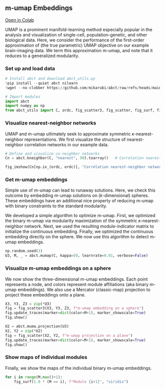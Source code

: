 ## m-umap Embeddings

[Open in Colab](https://colab.research.google.com/github/mikarubi/abct/blob/main/docs-code/examples/5_mumap.ipynb){.btn .btn-dark .btn-sm}

UMAP is a prominent manifold-learning method especially popular in the analysis and visualization of single-cell, population-genetic, and other biological data. Here, we consider the performance of the first-order approximation of (the true parametric) UMAP objective on our example brain-imaging data. We term this approximation m-umap, and note that it reduces to a generalized modularity. 

### Set up and load data

```python

# Install abct and download abct_utils.py
!pip install --quiet abct nilearn
!wget --no-clobber https://github.com/mikarubi/abct/raw/refs/heads/main/docs-code/examples/abct_utils.py

# Import modules
import abct
import numpy as np
from abct_utils import C, ordc, fig_scatter3, fig_scatter, fig_surf, fig_imshow

```

### Visualize nearest-neighbor networks

UMAP and m-umap ultimately seek to approximate symmetric 𝜅-nearest-neighbor representations. We first visualize the structure of nearest-neighbor correlation networks in our example data.

```python

# Define and visualize co-neighbor networks
Cn = abct.kneighbor(C, "nearest", 50).toarray()   # Correlation nearest-neighbor network

fig_imshow(Cn[np.ix_(ordc, ordc)], "Correlation nearest-neighbor network", "viridis").show()

```

### Get m-umap embeddings

Simple use of m-umap can lead to runaway solutions. Here, we check this outcome by embedding m-umap solutions on (_k_-dimensional) spheres. These embeddings have an additional nice property of reducing m-umap with binary constraints to the standard modularity.

We developed a simple algorithm to optimize m-umap. First, we optimized the binary m-umap via modularity maximization of the symmetric 𝜅-nearest-neighbor network. Next, we used the resulting module-indicator matrix to initialize the continuous embedding. Finally, we optimized the continuous embedding directly on the sphere. We now use this algorithm to detect m-umap embeddings.

```python

np.random.seed(1)
U3, M, _ = abct.mumap(C, kappa=50, learnrate=0.01, verbose=False)

```

### Visualize m-umap embeddings on a sphere

We now show the three-dimensional m-umap embeddings. Each point represents a node, and colors represent module affiliations (aka binary m-umap embeddings). We also use a Mercator (classic-map) projection to project these embeddings onto a plane.

```python

X3, Y3, Z3 = zip(*U3)
fig = fig_scatter3(X3, Y3, Z3, f"m-umap embedding on a sphere")
fig.update_traces(marker=dict(color=M+1), marker_showscale=True)
fig.show()

U2 = abct.muma.projection(U3)
X2, Y2 = zip(*U2)
fig = fig_scatter(X2, Y2, f"m-umap projection on a plane")
fig.update_traces(marker=dict(color=M+1), marker_showscale=True)
fig.show()

```

### Show maps of individual modules

Finally, we show the maps of the individual binary m-umap embeddings.

```python

for i in range(M.max()+1):
    fig_surf(1.0 * (M == i), f"Module {i+1}", "viridis")

```
